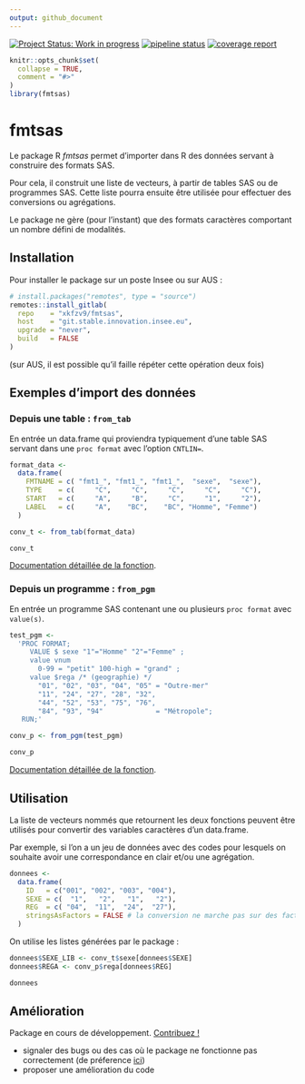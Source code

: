 ```yaml
---
output: github_document
---
```


<!-- README.md is generated from README.Rmd. Please edit that file -->

<!-- badges: start -->
[![Project Status: Work in progress](https://www.repostatus.org/badges/latest/wip.svg)](https://www.repostatus.org/#wip)
[![pipeline status](https://git.stable.innovation.insee.eu/xkfzv9/fmtsas/badges/master/pipeline.svg)](https://git.stable.innovation.insee.eu/xkfzv9/fmtsas/pipelines)
[![coverage report](https://git.stable.innovation.insee.eu/xkfzv9/fmtsas/badges/master/coverage.svg)](https://git.stable.innovation.insee.eu/xkfzv9/fmtsas/commits/master)
<!-- badges: end -->


```r
knitr::opts_chunk$set(
  collapse = TRUE,
  comment = "#>"
)
library(fmtsas)
```

# fmtsas

Le package R _fmtsas_ permet d'importer dans R des données servant à construire
des formats SAS.

Pour cela, il construit une liste de vecteurs, à partir de tables SAS ou de
programmes SAS. Cette liste pourra ensuite être utilisée pour effectuer des
conversions ou agrégations.

Le package ne gère (pour l'instant) que des formats caractères comportant un
nombre défini de modalités.

## Installation

Pour installer le package sur un poste Insee ou sur AUS :

```r
# install.packages("remotes", type = "source")
remotes::install_gitlab(
  repo    = "xkfzv9/fmtsas",
  host    = "git.stable.innovation.insee.eu",
  upgrade = "never",
  build   = FALSE
)
```
(sur AUS, il est possible qu'il faille répéter cette opération deux fois)

## Exemples d'import des données

### Depuis une table : `from_tab`

En entrée un data.frame qui proviendra typiquement d'une table SAS servant dans
une `proc format` avec l'option `CNTLIN=`.

```r
format_data <- 
  data.frame(
    FMTNAME = c( "fmt1_", "fmt1_", "fmt1_",  "sexe",  "sexe"),
    TYPE    = c(     "C",     "C",     "C",     "C",     "C"),
    START   = c(     "A",     "B",     "C",     "1",     "2"),
    LABEL   = c(     "A",    "BC",    "BC", "Homme", "Femme")
  )

conv_t <- from_tab(format_data)

conv_t
```

[Documentation détaillée de la fonction](http://xkfzv9.pages.innovation.insee.eu/fmtsas/reference/from_tab.html).
<!-- lien en dur, trouver un moyen de rendre cela portable -->

### Depuis un programme : `from_pgm`

En entrée un programme SAS contenant une ou plusieurs `proc format` avec
`value(s)`.

```r
test_pgm <-
  'PROC FORMAT;
     VALUE $ sexe "1"="Homme" "2"="Femme" ;
     value vnum
       0-99 = "petit" 100-high = "grand" ; 
     value $rega /* (geographie) */
       "01", "02", "03", "04", "05" = "Outre-mer"
       "11", "24", "27", "28", "32",
       "44", "52", "53", "75", "76",
       "84", "93", "94"             = "Métropole";
   RUN;'

conv_p <- from_pgm(test_pgm)

conv_p
```

[Documentation détaillée de la fonction](http://xkfzv9.pages.innovation.insee.eu/fmtsas/reference/from_pgm.html).
<!-- lien en dur, trouver un moyen de rendre cela portable -->

## Utilisation

La liste de vecteurs nommés que retournent les deux fonctions peuvent être
utilisés pour convertir des variables caractères d'un data.frame.

Par exemple, si l'on a un jeu de données avec des codes pour lesquels on
souhaite avoir une correspondance en clair et/ou une agrégation.

```r
donnees <-
  data.frame(
    ID   = c("001", "002", "003", "004"),
    SEXE = c(  "1",   "2",   "1",   "2"),
    REG  = c( "04",  "11",  "24",  "27"),
    stringsAsFactors = FALSE # la conversion ne marche pas sur des facteurs
  )
```

On utilise les listes générées par le package :

```r
donnees$SEXE_LIB <- conv_t$sexe[donnees$SEXE]
donnees$REGA <- conv_p$rega[donnees$REG]

donnees
```

## Amélioration

Package en cours de développement.
[Contribuez !](https://git.stable.innovation.insee.eu/xkfzv9/fmtsas)

- signaler des bugs ou des cas où le package ne fonctionne pas correctement
  (de préference [ici](https://git.stable.innovation.insee.eu/xkfzv9/fmtsas/issues))
- proposer une amélioration du code
